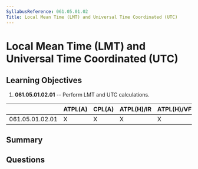 ```yaml
---
SyllabusReference: 061.05.01.02
Title: Local Mean Time (LMT) and Universal Time Coordinated (UTC)
---
```


# Local Mean Time (LMT) and Universal Time Coordinated (UTC)

## Learning Objectives

1. **061.05.01.02.01** -- Perform LMT and UTC calculations.

|                 | ATPL(A) | CPL(A) | ATPL(H)/IR | ATPL(H)/VFR | CPL(H) | IR  | CBIR(A) |
| --------------- | ------- | ------ | ---------- | ----------- | ------ | --- | ------- |
| 061.05.01.02.01 | X       | X      | X          | X           | X      |     |         |

## Summary

## Questions
